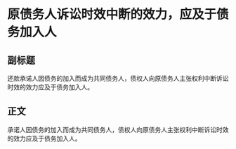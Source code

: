 # 原债务人诉讼时效中断的效力，应及于债务加入人
## 副标题
还款承诺人因债务的加入而成为共同债务人，债权人向原债务人主张权利中断诉讼时效的效力应及于债务加入人。
## 正文
承诺人因债务的加入而成为共同债务人，债权人向原债务人主张权利中断诉讼时效的效力应及于债务加入人。
